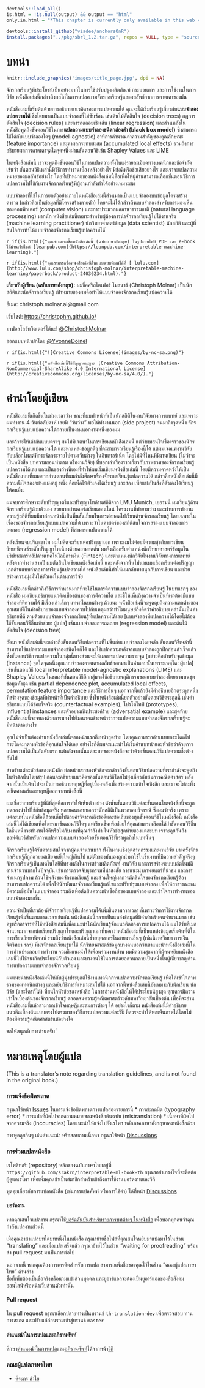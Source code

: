 ```r
devtools::load_all()
is.html = !is.null(output) && output == "html"
only.in.html = "*This chapter is currently only available in this web version. ebook and print will follow.*"

devtools::install_github("viadee/anchorsOnR")
install.packages("../pkg/sbrl_1.2.tar.gz", repos = NULL, type = "source")
```


# บทนำ {.unnumbered}
```r
knitr::include_graphics('images/title_page.jpg', dpi = NA)
```

จักรกลเรียนรู้มีประโยชน์เป็นอย่างมากในการใช้ปรับปรุงผลิตภัณฑ์ กระบวนการ และการใช้งานในการวิจัย
หนังสือเล่มนี้กล่าวถึงกลไกในการแปลความจักรกลเรียนรู้และผลลัพธ์จากการคาดเดาของมัน

หนังสือเล่มนี้เริ่มต้นด้วยการอธิบายแนวคิดของการแปลความได้ คุณจะได้เริ่มเรียนรู้เกี่ยวกับ**แบบจำลองแปลความได้** ซึ่งโดยมากเป็นแบบจำลองที่ไม่ซับซ้อน เช่นต้นไม้ตัดสินใจ (decision trees) กฎการตัดสินใจ (decision rules) และการถดถอยเชิงเส้น (linear regression)
และส่วนหลังในหนังสือพูดถึงขั้นตอนวิธีในการ**แปลความแบบจำลองชนิดกล่องดำ (black box model)** ซึ่งสามารถใช้ได้กับแบบจำลองใดๆ (model-agnostic) อาทิการคำนวณค่าความสำคัญของคุณลักษณะ (feature importance) และค่าผลกระทบสะสม (accumulated local effects) รวมถึงการอธิบายผลการคาดเดาจุดใดจุดหนึ่งผ่านขั้นตอนวิธีเช่น Shapley Values และ LIME

ในหนังสือเล่มนี้ เราจะพูดถึงขั้นตอนวิธีในการแปลความทั้งในแง่รายละเอียดทางเทคนิกและข้อจำกัด เช่นว่า
ขั้นตอนวิธีเหล่านี้มีวิธีการทำงานเบื้องหลังอย่างไร
มีข้อดีหรือข้อเสียอย่างไร
และเราจะแปลความหมายของผลลัพธ์อย่างไร
โดยที่เป้าหมายของหนังสือเล่มนี้คือเพื่อให้ผู้อ่านสามารถเลือกขั้นตอนวิธีการแปลความไปใช้กับงานจักรกลเรียนรู้ที่ผู้อ่านกำลังทำได้อย่างเหมาะสม

แบบจำลองที่ใช้ในการยกตัวอย่างภายในหนังสือเล่มนี้ส่วนมากเป็นแบบจำลองบนข้อมูลโครงสร้างตาราง (กล่าวคือเป็นข้อมูลที่มีโครงสร้างตายตัว) โดยจะไม่ได้กล่าวถึงแบบจำลองสำหรับการมองเห็นของคอมพิวเตอร์ (computer vision) และการประมวลผลภาษาธรรมชาติ (natural language processing) มากนัก
หนังสือเล่มนี้เหมาะสำหรับผู้ต้องการนำจักรกลเรียนรู้ไปใช้งานจริง (machine learning practitioner) นักวิทยาศาสตร์ข้อมูล (data scientist) นักสถิติ และผู้ที่สนใจการทำให้แบบจำลองจักรกลเรียนรู้แปลความไดั


`r if(is.html){"คุณสาามารถซื้อหนังสือเล่มนี้ (ฉบับภาษาอังกฤษ) ในรูปแบบไฟล์ PDF และ e-book ได้ผ่านเว็บไซต์ [leanpub.com](https://leanpub.com/interpretable-machine-learning)."}`

`r if(is.html){"คุณสามารถซื้อหนังสือเล่มนี้ในแบบฉบับพิมพ์ได้ที่ [ lulu.com](http://www.lulu.com/shop/christoph-molnar/interpretable-machine-learning/paperback/product-24036234.html)."}`

**เกี่ยวกับผู้เขียน (ฉบับภาษาอังกฤษ):** ผมชื่อคริสโตเฟอร์ โมลนาร์ (Christoph Molnar) เป็นนักสถิติและนักจักรกลเรียนรู้
เป้าหมายของผมคือทำให้แบบจำลองจักรกลเรียนรู้แปลความได้

อีเมล: christoph.molnar.ai@gmail.com

เว็บไซต์: [https://christophm.github.io/](https://christophm.github.io/)

มาฟอลโลว์ทวิตเตอร์ได้นะ! [\@ChristophMolnar](https://twitter.com/ChristophMolnar)

ออกแบบหน้าปกโดย [\@YvonneDoinel](https://twitter.com/YvonneDoinel)


`r if(is.html){"![Creative Commons License](images/by-nc-sa.png)"}`

`r if(is.html){"หนังสือเล่มนี้ใช้สัญญาอนุญาต [Creative Commons Attribution-NonCommercial-ShareAlike 4.0 International License](http://creativecommons.org/licenses/by-nc-sa/4.0/)."}`



# คำนำโดยผู้เขียน {#preface-by-the-author .unnumbered}

หนังสือเล่มนี้เกิดขึ้นในช่วงเวลาว่าง ขณะที่ผมทำหน้าที่เป็นนักสถิติในงานวิจัยทางการแพทย์
และเพราะผมทำงาน 4 วันต่อสัปดาห์ เลยมี "วันว่าง" พอให้ทำงานนอก (side project)
จนมาถึงจุดหนึ่ง จักรกลเรียนรู้แบบแปลความได้กลายเป็นงานนอกงานหนึ่งของผม

และถ้าจะให้เล่ากันแบบตรงๆ ผมไม่มีเจตนาในการเขียนหนังสือเล่มนี้
แต่ว่าผมสนใจเรื่องราวของนักรกลเรียนรู้แบบแปลความได้ และหาแหล่งข้อมูลดีๆ ที่จะสามารถเรียนรู้เรื่องนี้ได้
แต่ผมเจอแค่งานวิจัย กับบล็อกโพสต์ที่กระจัดกระจายไปตามเว็บต่างๆ ในอินเทอร์เน็ต
โดยไม่มีที่ไหนที่มีงานเขียน (ไม่ว่าจะเป็นหนังสือ บทความสอนทำตาม หรืองานวิจัย) ที่บอกเล่าเรื่องราวเกี่ยวกับภาพรวมของจักรกลเรียนรู้แปลความได้เลย
และเป็นช่องว่างนี้เองที่ทำให้ผมเริ่มเขียนหนังสือเล่มนี้
โดยมีความคาดหวังให้เป็นหนังสือแบบที่ผมอยากอ่านตอนที่ผมกำลังศึกษาเรื่องจักรกลเรียนรู้แปลความได้
กล่าวคือหนังสือเล่มนี้มีความตั้งใจสองอย่างแฝงอยู่ หนึ่ง คือเพื่อให้ตัวเองได้เรียนรู้ และสอง เพื่อแบ่งปันสิ่งที่ตัวเองได้เรียนรู้ให้คนอื่น

<!-- เกี่ยวกับผู้เขียน -->

ผมจบการศึกษาระดับปริญญาตรีและปริญญาโทด้านสถิติจาก LMU Munich, เยอรมนี
ผมเรียนรู้ด้านจักรกลเรียนรู้ด้วยตัวเอง ส่วยมากผ่านคอร์สเรียนออนไลน์ โครงงานที่ทำยามว่าง และผ่านการทำงาน
ความรู้สถิติที่ผมมีมาก่อนหน้านี้เป็นพื้นชั้นเยี่ยมในการต่อยอดไปเรียนด้านจักรกลเรียนรู้ โดยเฉพาะในเรื่องของจักรกลเรียนรู้แบบแปลความได้
เพราะว่าในศาสตร์ของสถิติสนใจการสร้างแบบจำลองการถดถอย (regression model) ที่สามารถแปลความได้

หลังเรียนจบปริญญาโท ผมไม่คิดจะเรียนต่อปริญญาเอก เพราะผมไม่ค่อยมีความสุขกับการเขียนวิทยานิพนธ์ระดับปริญญาโทเนื่องด้วยความกดดัน
ผมจึงเลือกรับตำแหน่งนักวิทยาศาสตร์ข้อมูลในบริษัทสตาร์ทอัปด้านเทคโนโลยีการเงิน (Fintech) และตำแหน่งนักวิจัยในงานวิจัยทางการแพทย์
หลังจากทำงานสามปี ผมตัดสินใจเขียนหนังสือเล่มนี้ และหลังจากนั้นไม่นานผมเลือกเรียนต่อปริญญาเอกด้านแบบจำลองการเรียนรู้แปลความได้
หนังสือเล่มนี้ทำให้ผมกลับมาสนุกกับการเขียน และช่วยสร้างความมุ่งมั่นให้ตัวเองในด้านการวิจัย

หนังสือเล่มนี้กล่าวถึงวิธีการจำนวนมากที่จะใช้ในการตีความแบบจำลองจักรกลเรียนรู้
ในบทแรกๆ ของหนังสือ ผมเขียนอธิบายแนวคิดเบื้องต้นของการตีความได้ และชี้ให้เห็นถึงความจำเป็นที่เราต้องมีแบบจำลองที่ตีความได้
มีเรื่องเล่าเล็กๆ แทรกในบทต่างๆ ด้วยนะ
หนังสือเล่มนี้จะพูดคุยถึงความแตกต่างของคุณสมบัติในคำอธิบายของแบบจำลองควบไปกับเหตุผลว่าทำไมมนุษย์ถึงคิดว่าคำอธิบายเหล่านั้นเป็นคำอธิบายที่ดี
ตามด้วยแบบจำลองจักรกลเรียนรู้ที่แปลความได้เลย [แบบจำลองที่แปลความได้โดยไม่ต้องใช้ขั้นตอนวิธีอื่นเข้าช่วย: ผู้แปล] เช่นแบบจำลองการถดถอย (regression model) และต้นไม้ตัดสินใจ (decision tree)

ถัดมา หนังสือเล่มนี้จะกล่าวถึงขั้นตอนวิธีแปลความที่ไม่ขึ้นกับแบบจำลองโดยหลัก ขั้นตอนวิธีเหล่านี้สามารถใช้แปลความแบบจำลองชนิดใดก็ได้ และใช้แปลความหลังจากแบบจำลองถูกฝึกสอนสำเร็จแล้ว
ซึ่งขั้นตอนวิธีการแปลความในกลุ่มนี้บางส่วนจะให้ผลการแปลความรายจุด [กล่าวคือสำหรับจุดข้อมูล (instance) จุดใดจุดหนึ่งถูกแบบจำลองคาดเดาผลลัพธ์ออกมาเป็นคำตอบนั้นเพราะเหตุใด: ผู้แปล]
เช่นขั้นตอนวิธี local interpretable model-agnostic explanations (LIME) และ Shapley Values
ในขณะที่ขั้นตอนวิธีอีกกลุ่มจะใช้อธิบายพฤติกรรมของแบบจำลองโดยรวมบนชุดข้อมูลทั้งชุด เช่น partial dependence plot, accumulated local effects, permutation feature importance และวิธีการอื่นๆ
นอกจากนี้แล้วยังมีคำอธิบายอีกตระกูลหนึ่งที่สร้างจุดของข้อมูลที่ทำหน้าที่เป็นคำอธิบาย
ซึ่งในหนังสือเล่มนี้ยกตัวอย่างขั้นตอนวิธีตระกูลนี้ เช่นคำอธิบายแบบโต้ข้อเท็จจริง (counterfactual examples), โปรโตไทป์ (prototypes), influential instances และตัวอย่างเชิงประสงค์ร้าย (adversatial example)
และสุดท้ายหนังสือเล่มนี้จะจบลงด้วยการมองไปยังอนาคตข้างหน้าว่าการแปลความแบบจำลองจักรกลเรียนรู้จะมีหน้าตาอย่างไร

คุณไม่จำเป็นต้องอ่านหนังสือเล่มนี้จากหน้าแรกถึงหน้าสุดท้าย โดยคุณสามารถอ่านแบบกระโดดไปกระโดดมาตามหัวข้อที่คุณสนใจได้เลย
อย่างไรก็ดีผมจะแนะนำให้เริ่มอ่านบทนำและหัวข้อว่าด้วยการแปลความได้เป็นอันดับแรก แต่หลังจากนั้นแต่ละบทของหนังสือจะว่าด้วยขั้นตอนวิธีแปลความซึ่งต่างกันไป

สำหรับแต่ละหัวข้อของหนังสือ ย่อหน้าแรกของหัวข้อจะกล่าวถึงขั้นตอนวิธีแปลความที่เรากำลังจะพูดถึงในหัวข้อนั้นโดยสรุป ก่อนจะอธิบายแนวคิดของขั้นตอนวิธีโดยไม่ยุ่งเกี่ยวกับสมการคณิตศาสตร์
หลังจากนั้นเป็นต้นไปจะเป็นการอธิบายทฤษฎีที่อยู่เบื้องหลังเพื่อสร้างความเข้าใจเชิงลึก และเราจะไม่ละทิ้งคณิตศาสตร์และทฤษฎีออกจากหนังสือนี้

ผมเชื่อว่าการเรียนรู้ที่ดีที่สุดคือการทำให้เห็นตัวอย่าง ดังนั้นขั้นตอนวิธีแต่ละขั้นตอนในหนังสือนี้จะถูกทดลองนำไปใช้กับข้อมูลจริง
หลายคนชอบบอกว่านักสถิติเป็นพวกชอบวิจารณ์ ซึ่งผมว่าจริง เพราะแต่ละบทในหนังสือนี้ล้วนเต็มไปด้วยคำวิจารณ์ถึงข้อดีและข้อเสียของทุกขั้นตอนวิธีในหนังสือนี้
หนังสือเล่มนี้ไม่ได้เขียนเพื่อโฆษณาขั้นตอนวิธีใดๆ แต่เขียนขึ้นเพื่อช่วยให้คุณสามารถเลือกได้ว่าขั้นตอนวิธีชิ้นใดชิ้นหนึ่งจะทำงานได้ดีหรือไม่กับงานที่คุณกำลังทำ
ในหัวข้อสุดท้ายของแต่ละบท เราจะคุยกันถึงซอฟต์แวร์สำหรับการแปลความแบบจำลองด้วยขั้นตอนวิธีที่เราพูดถึงในบทนั้นๆ

จักรกลเรียนรู้ได้รับความสนใจจากผู้คนจำนวนมาก ทั้งในงานเชิงอุตสาหกรรมและงานวิจัย
บางครั้งจักรกลเรียนรู้ก็ถูกอวยยศเสียจนยิ่งใหญ่เกินไป แต่ตัวของมันเองถูกนำมาใช้ในชิ้นงานที่มีความสำคัญจริงๆ
จักรกลเรียนรู้เป็นเทคโนโลยีที่ทรงพลังในการสร้างผลิตภัณฑ์ งานวิจัย และการสร้างระบบบอัตโนมัติ
งานจำนวนมากในปัจจุบัน เช่นการตรวจจับธุรกรรมที่น่าสงสัย การแนะนำภาพยนตร์ที่น่าชม และการจำแนกรูปภาพ ล้วนใช้พลังของจักรกลเรียนรู้
และส่วนใหญ่ผลการตัดสินใจของจักรกลเรียนรู้ต้องสามารถแปลความได้ เพื่อให้นักพัฒนาจักรกลเรียนรู้แก้ไขและปรับปรุงแบบจำลอง
เพื่อให้สาธารณะชนมีความเชื่อมั่นในแบบจำลอง รวมถึงเพื่อตัดสินความน่าเชื่อถือของแบบจำลองและเข้าใจการทำงานของแบบจำลองมากขึ้น

ความจำเป็นที่เราต้องมีจักรกลเรียนรู้ที่แปลความได้เพิ่มขึ้นตามกาลเวลา ก็เพราะว่าการใช้งานจักรกลเรียนรู้เพิ่มขึ้นตามกาลเวลาเช่นกัน
หนังสือเล่มนี้กลายเป็นแหล่งข้อมูลที่มีค่าสำหรับคนจำนวนมาก เช่นครูหรืออาจารย์ที่ใช้หนังสือเล่มนี้เพื่อแนะนำให้นักเรียนรู้จักแนวคิดของการแปลความได้
ผมได้รับอีเมลจำนวนมากจากนักเรียนปริญญาโทและปริญญาเอกที่บอกว่าหนังสือเล่มนี้เป็นแหล่งข้อมูลเริ่มต้นที่ดีในการเขียนวิทยานิพนธ์
รวมถึงว่าหนังสือเล่มนี้ช่วยบุคลากรในสายงานอื่นๆ (เช่นนิเวศวิทยา การเงิน จิตวิทยา ฯลฯ) ที่นำจักรกลเรียนรู้มาใช้
นักวิทยาศาสตร์ข้อมูลบางคนบอกว่าเขาแนะนำหนังสือเล่มนี้ในการอ่านประกอบการทำงาน รวมถึงแนะนำให้เพื่อนร่วมงานอ่าน
ผมมีความสุขมากที่ผู้คนหยิบหนังสือเล่มนี้ไปใช้จนเกิดประโยชน์กับตัวเอง และบางคนใช้ในการต่อยอดจนกลายเป็นหนึ่งในผู้เชี่ยวชาญด้านการแปลความแบบจำลองจักรกลเรียนรู้

ผมแนะนำหนังสือเล่มนี้ให้กับผู้มุ่งประยุกต์ใช้งานเทคนิกการแปลความจักรกลเรียนรู้ เพื่อให้เข้าใจภาพรวมของเทคนิกต่างๆ และหยิบวิธีการที่เหมาะสมไปใช้
นอกจากนี้หนังสือเล่มนี้ยังเหมาะกับนักเรียน นักวิจัย (และใครก็ได้) ที่สนใจหัวข้อของหนังสือ
ในการอ่านหนังสือให้ได้ประโยชน์สูงสุด คุณควรมีความเข้าใจเบื้องต้นของจักรกลเรียนรู้ ตลอดจนความรู้คณิตศาสตร์ระดับมหาวิทยาลัยเบื้องต้น เพื่อที่จะอ่านหนังสือเล่มนี้แล้วสามารถเข้าใจทฤษฎีและสมการต่างๆ ได้
อย่างไรก็ตาม หนังสือเล่มนี้มีคำอธิบายแนวคิดเบื้องต้นแบบตรงไปตรงมาของวิธีการแปลความแต่ละวิธี ที่ควรจะทำให้พอเห็นภาพได้โดยไม่ต้องมีความรู้คณิตศาสตร์แต่อย่างใด

ขอให้สนุกกับการอ่านครับ!่


# หมายเหตุโดยผู้แปล {#translator-notes .unnumbered}

(This is a translator's note regarding translation guidelines, and is not found in the original book.)

### การแจ้งข้อผิดพลาด

กรุณาใช้หน้า [Issues](https://github.com/srakrn/interpretable-ml-book-th/issues) ในการแจ้งข้อผิดพลาดการแปลสองรายการนี้
* การสะกดผิด (typography error)
* การแปลที่ผิดไปจากความหมายของหนังสือต้นฉบับ (mistranslation)
* เนื้อหาที่ผิดไปจากความจริง (inccuracies) โดยแนะนำให้แจ้งไปยังเรโพฯ หลักภาคภาษาอังกฤษของหนังสือด้วย

การพูดคุยอื่นๆ เช่นคำแนะนำ หรือสอบถามเนื้อหา กรุณาใช้หน้า [Discussions](https://github.com/srakrn/interpretable-ml-book-th/discussions)

### การร่วมแปลหนังสือ {#translating-guide .unnumbered}

เรโพสิทอรี (repository) หลักของฉบับภาษาไทยอยู่ที่ `https://github.com/srakrn/interpretable-ml-book-th` กรุณาอย่าเกรงใจที่จะติดต่อผู้ดูแลเรโพฯ เพื่อเพิ่มคุณเข้าเป็นสมาชิกสำหรับเข้าถึงการใช้งานบอร์ดงานและวิกิ

พูดคุยเกี่ยวกับการแปลหนังสือ (เช่นการแปลศัพท์ หรือการใช้คำ) ได้ที่หน้า [Discussions](https://github.com/srakrn/interpretable-ml-book-th/discussions)

#### บอร์ดงาน {#translating-kanban-board .unnumbered}

หากคุณสนใจแปลงาน กรุณาใช้[บอร์ดคันบันสำหรับรายการบทต่างๆ ในหนังสือ](https://github.com/srakrn/interpretable-ml-book-th/projects/1) เพื่อบอกทุกคนว่าคุณกำลังแปลงานส่วนนี้

เมื่อคุณอาสาแปลบทใดบทหนึ่งในหนังสือ กรุณาย้ายชื่อไฟล์ที่คุณสนใจหยิบมาแปลมาไว้ในส่วน "translating" และเมื่อแปลเสร็จแล้ว กรุณาย้ายไว้ในส่วน "waiting for proofreading" พร้อมส่ง pull request มาเป็นการต่อไป

นอกจากนี้ หากคุณต้องการเครดิตสำหรับการแปล สามารถเพิ่มชื่อของคุณไว้ในส่วน "คณะผู้แปลภาษาไทย" ด้านล่าง   
ชื่อที่เพิ่มต้องเป็นชื่อจริงหรือนามแฝงส่วนบุคคล และยูอาร์แอลจะต้องเป็นยูอาร์แอลของสื่อสังคมออนไลน์หรือหน้าเว็บส่วนตัวเท่านั้น

#### Pull request {#translating-pull-request .unnumbered}

ใน pull request กรุณาเลือกปลายทางเป็นบรานช์ `th-translation-dev` เพื่อตรวจสอบ ทานการสะกด และปรับแก้ก่อนรวมเข้าสู่บรานช์ `master`

#### คำแนะนำในการแปลและอภิธานศัพท์ {#translating-glossary .unnumbered}

ศึกษา[คำแนะนำในการแปล](https://github.com/srakrn/interpretable-ml-book-th/wiki/Translation-Guidelines)และ[อภิธานศัพท์](https://github.com/srakrn/interpretable-ml-book-th/wiki/Glossary)ได้จากหน้า[วิกิ](https://github.com/srakrn/interpretable-ml-book-th/wiki)

### คณะผู้แปลภาษาไทย {#translators .unnumbered}

* [ศิระกร ลำใย](https://srakrn.me/bio)